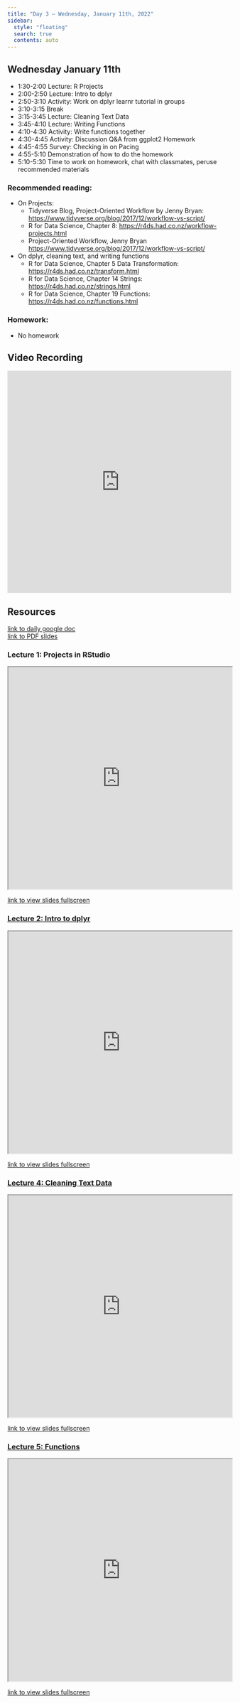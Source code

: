 ```yaml
---
title: "Day 3 — Wednesday, January 11th, 2022"
sidebar:
  style: "floating"
  search: true
  contents: auto
---
```


## Wednesday January 11th

  * 1:30-2:00 Lecture: R Projects
  * 2:00-2:50 Lecture: Intro to dplyr
  * 2:50-3:10 Activity: Work on dplyr learnr tutorial in groups
  * 3:10-3:15 Break
  * 3:15-3:45 Lecture: Cleaning Text Data
  * 3:45-4:10 Lecture: Writing Functions
  * 4:10-4:30 Activity: Write functions together
  * 4:30-4:45 Activity: Discussion Q&A from ggplot2 Homework
  * 4:45-4:55 Survey: Checking in on Pacing
  * 4:55-5:10 Demonstration of how to do the homework 
  * 5:10-5:30 Time to work on homework, chat with classmates, peruse recommended materials
  
### Recommended reading: 

  * On Projects: 
    - Tidyverse Blog, Project-Oriented Workflow by Jenny Bryan: <https://www.tidyverse.org/blog/2017/12/workflow-vs-script/> 
    - R for Data Science, Chapter 8: <https://r4ds.had.co.nz/workflow-projects.html>
    - Project-Oriented Workflow, Jenny Bryan <https://www.tidyverse.org/blog/2017/12/workflow-vs-script/>
  * On dplyr, cleaning text, and writing functions
    - R for Data Science, Chapter 5 Data Transformation: <https://r4ds.had.co.nz/transform.html>
    - R for Data Science, Chapter 14 Strings:  <https://r4ds.had.co.nz/strings.html>
    - R for Data Science, Chapter 19 Functions: <https://r4ds.had.co.nz/functions.html> 
    
### Homework: 

  - No homework
  
## Video Recording

<iframe width="100%" height="500" src="https://www.youtube.com/embed/g5s2jibMhAk" title="YouTube video player" frameborder="0" allow="accelerometer; autoplay; clipboard-write; encrypted-media; gyroscope; picture-in-picture; web-share" allowfullscreen></iframe>

## Resources
<a href="https://docs.google.com/document/d/1F5rgKfnvoyrj8gsbH-yP5XgTkDm2uUvJLQExhm7UlTA/edit?usp=share_link"> link to daily google doc </a>
<br>
<a href="https://drive.google.com/drive/folders/1lTmPCQhHdcXlf0CB8L6TopFvJ6x7kO4b?usp=share_link"> link to PDF slides </a>



### Lecture 1: Projects in RStudio
<iframe src="https://id529.github.io/lectures/day3/lecture1-projects-in-rstudio/r-projects.html" width="100%" height="500px"></iframe>
<a href="https://id529.github.io/lectures/day3/lecture1-projects-in-rstudio/r-projects.html" >link to view slides fullscreen</iframe>

### Lecture 2: Intro to dplyr
<iframe src="https://id529.github.io/lectures/day3/lecture2-intro-to-dplyr/intro-to-dplyr.html" width="100%" height="500px"></iframe>
<a href="https://id529.github.io/lectures/day3/lecture2-intro-to-dplyr/intro-to-dplyr.html" >link to view slides fullscreen</iframe>

### Lecture 4: Cleaning Text Data
<iframe src="https://id529.github.io/lectures/day3/lecture4-cleaning-text-data/cleaning-text-data.html" width="100%" height="500px"></iframe>
<a href="https://id529.github.io/lectures/day3/lecture4-cleaning-text-data/cleaning-text-data.html" >link to view slides fullscreen</iframe>


### Lecture 5: Functions
<iframe src="https://id529.github.io/lectures/day3/lecture5-functions/functions.html" width="100%" height="500px"></iframe>
<a href="https://id529.github.io/lectures/day3/lecture5-functions/functions.html" >link to view slides fullscreen</iframe>

